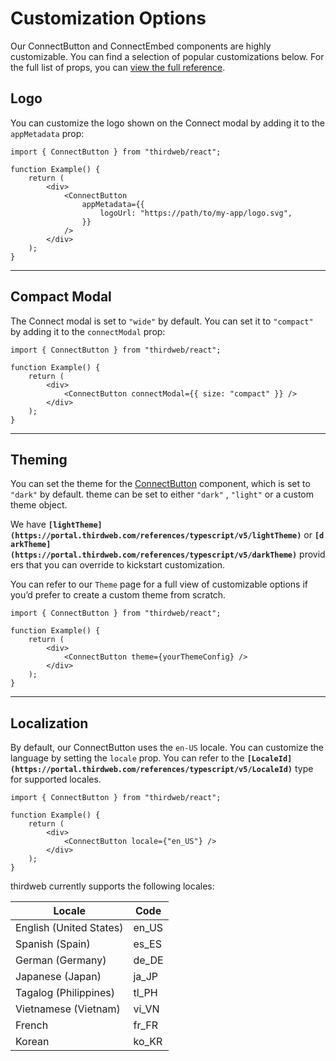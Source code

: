 # Customization Options

Our ConnectButton and ConnectEmbed components are highly customizable. You can find a selection of popular customizations below. For the full list of props, you can [view the full reference](https://portal.thirdweb.com/references/typescript/v5/ConnectButtonProps).

## Logo

You can customize the logo shown on the Connect modal by adding it to the `appMetadata` prop:

```tsx
import { ConnectButton } from "thirdweb/react";

function Example() {
	return (
		<div>
			<ConnectButton
				appMetadata={{
					logoUrl: "https://path/to/my-app/logo.svg",
				}}
			/>
		</div>
	);
}
```

---

## Compact Modal

The Connect modal is set to `"wide"` by default. You can set it to `"compact"` by adding it to the `connectModal` prop:

```tsx
import { ConnectButton } from "thirdweb/react";

function Example() {
	return (
		<div>
			<ConnectButton connectModal={{ size: "compact" }} />
		</div>
	);
}
```

---

## Theming

You can set the theme for the [ConnectButton](https://www.notion.so/ConnectButton-51113a400e614dfe93a598e9e1b8ef63?pvs=21) component, which is set to `"dark"` by default. theme can be set to either `"dark"` , `"light"` or a custom theme object.

We have **`[lightTheme](https://portal.thirdweb.com/references/typescript/v5/lightTheme)`** or **`[darkTheme](https://portal.thirdweb.com/references/typescript/v5/darkTheme)`** providers that you can override to kickstart customization.

You can refer to our `Theme` page for a full view of customizable options if you’d prefer to create a custom theme from scratch.

```tsx
import { ConnectButton } from "thirdweb/react";

function Example() {
	return (
		<div>
			<ConnectButton theme={yourThemeConfig} />
		</div>
	);
}
```

---

## Localization

By default, our ConnectButton uses the `en-US` locale. You can customize the language by setting the `locale` prop. You can refer to the **`[LocaleId](https://portal.thirdweb.com/references/typescript/v5/LocaleId)`** type for supported locales.

```tsx
import { ConnectButton } from "thirdweb/react";

function Example() {
	return (
		<div>
			<ConnectButton locale={"en_US"} />
		</div>
	);
}
```

thirdweb currently supports the following locales:

| Locale | Code |
|--------|------|
| English (United States) | en_US |
| Spanish (Spain) | es_ES |
| German (Germany) | de_DE |
| Japanese (Japan) | ja_JP |
| Tagalog (Philippines) | tl_PH |
| Vietnamese (Vietnam) | vi_VN |
| French | fr_FR |
| Korean | ko_KR |
